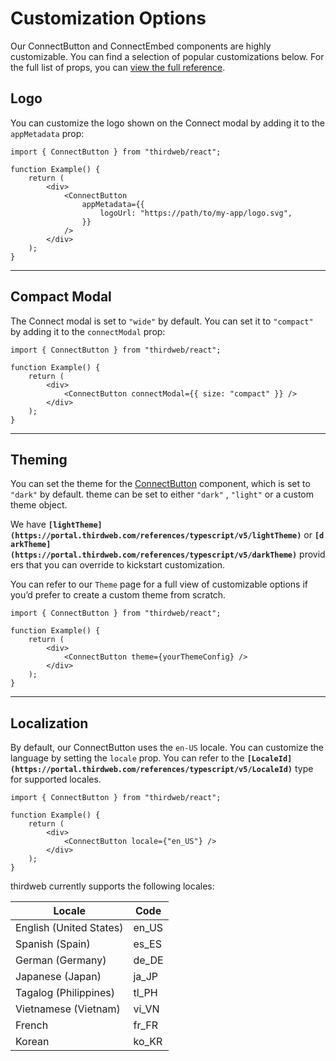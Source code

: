 # Customization Options

Our ConnectButton and ConnectEmbed components are highly customizable. You can find a selection of popular customizations below. For the full list of props, you can [view the full reference](https://portal.thirdweb.com/references/typescript/v5/ConnectButtonProps).

## Logo

You can customize the logo shown on the Connect modal by adding it to the `appMetadata` prop:

```tsx
import { ConnectButton } from "thirdweb/react";

function Example() {
	return (
		<div>
			<ConnectButton
				appMetadata={{
					logoUrl: "https://path/to/my-app/logo.svg",
				}}
			/>
		</div>
	);
}
```

---

## Compact Modal

The Connect modal is set to `"wide"` by default. You can set it to `"compact"` by adding it to the `connectModal` prop:

```tsx
import { ConnectButton } from "thirdweb/react";

function Example() {
	return (
		<div>
			<ConnectButton connectModal={{ size: "compact" }} />
		</div>
	);
}
```

---

## Theming

You can set the theme for the [ConnectButton](https://www.notion.so/ConnectButton-51113a400e614dfe93a598e9e1b8ef63?pvs=21) component, which is set to `"dark"` by default. theme can be set to either `"dark"` , `"light"` or a custom theme object.

We have **`[lightTheme](https://portal.thirdweb.com/references/typescript/v5/lightTheme)`** or **`[darkTheme](https://portal.thirdweb.com/references/typescript/v5/darkTheme)`** providers that you can override to kickstart customization.

You can refer to our `Theme` page for a full view of customizable options if you’d prefer to create a custom theme from scratch.

```tsx
import { ConnectButton } from "thirdweb/react";

function Example() {
	return (
		<div>
			<ConnectButton theme={yourThemeConfig} />
		</div>
	);
}
```

---

## Localization

By default, our ConnectButton uses the `en-US` locale. You can customize the language by setting the `locale` prop. You can refer to the **`[LocaleId](https://portal.thirdweb.com/references/typescript/v5/LocaleId)`** type for supported locales.

```tsx
import { ConnectButton } from "thirdweb/react";

function Example() {
	return (
		<div>
			<ConnectButton locale={"en_US"} />
		</div>
	);
}
```

thirdweb currently supports the following locales:

| Locale | Code |
|--------|------|
| English (United States) | en_US |
| Spanish (Spain) | es_ES |
| German (Germany) | de_DE |
| Japanese (Japan) | ja_JP |
| Tagalog (Philippines) | tl_PH |
| Vietnamese (Vietnam) | vi_VN |
| French | fr_FR |
| Korean | ko_KR |
